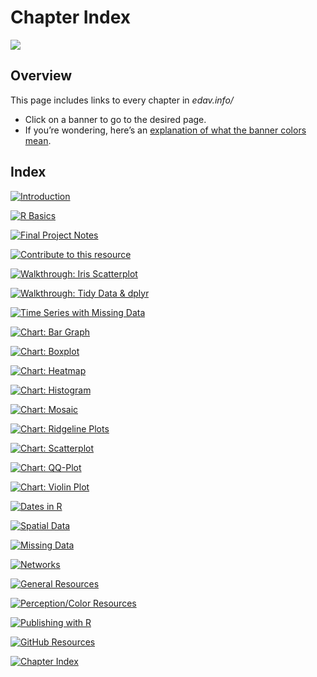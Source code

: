 # Chapter Index {#chapter-index}

![](images/banners/banner_chapter_index.png)

<!-- toc -->
## Overview
This page includes links to every chapter in *edav.info/*

- Click on a banner to go to the desired page.
- If you're wondering, here's an [explanation of what the banner colors mean](index.html#how-this-book-is-structured).

## Index
<!-- [![Header](images/banners/banner_TITLE.png)](TITLE.html){class="active-banner"} -->

<!-- Blue Pages -->

[![Introduction](images/banners/banner_intro.png)](intro.html){class="active-banner"}

[![R Basics](images/banners/banner_basics.png)](basics.html){class="active-banner"}

[![Final Project Notes](images/banners/banner_presentation.png)](project.html){class="active-banner"}

[![Contribute to this resource](images/banners/banner_contribute.png)](contribute.html){class="active-banner"}

<!-- Red Pages -->

[![Walkthrough: Iris Scatterplot](images/banners/banner_iris.png)](iris.html){class="active-banner"}

[![Walkthrough: Tidy Data & dplyr](images/banners/banner_tidy_data_dplyr.png)](tidy.html){class="active-banner"}

[![Time Series with Missing Data](images/banners/banner_missing_time_series.png)](missingTS.html){class="active-banner"}

<!-- Green Pages -->

[![Chart: Bar Graph](images/banners/banner_bargraph.png)](bar.html){class="active-banner"}

[![Chart: Boxplot](images/banners/banner_boxplot.png)](box.html){class="active-banner"}

[![Chart: Heatmap](images/banners/banner_heatmap.png)](heatmap.html){class="active-banner"}

[![Chart: Histogram](images/banners/banner_histogram.png)](histo.html){class="active-banner"}

[![Chart: Mosaic](images/banners/banner_mosaic.png)](mosaic.html){class="active-banner"}

[![Chart: Ridgeline Plots](images/banners/banner_ridgeline.png)](ridgeline.html){class="active-banner"}

[![Chart: Scatterplot](images/banners/banner_scatterplot.png)](scatter.html){class="active-banner"}

[![Chart: QQ-Plot](images/banners/banner_qqplot.png)](qqplot.html){class="active-banner"}

[![Chart: Violin Plot](images/banners/banner_violin.png)](violin.html){class="active-banner"}

[![Dates in R](images/banners/banner_dates.png)](dates.html){class="active-banner"}

[![Spatial Data](images/banners/banner_maps.png)](maps.html){class="active-banner"}

[![Missing Data](images/banners/banner_missing.png)](missing.html){class="active-banner"}

[![Networks](images/banners/banner_network.png)](network.html){class="active-banner"}

<!-- Yellow Pages -->

[![General Resources](images/banners/banner_resources.png)](general.html){class="active-banner"}

[![Perception/Color Resources](images/banners/banner_percept.png)](percept.html){class="active-banner"}

[![Publishing with R](images/banners/banner_publish.png)](publish.html){class="active-banner"}

[![GitHub Resources](images/banners/banner_github.png)](github.html){class="active-banner"}

[![Chapter Index](images/banners/banner_chapter_index.png)](chapter-index.html){class="active-banner"}